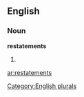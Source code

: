 ==English==

===Noun===
'''restatements'''

# {{plural of|[[restatement]]}}

[[Category:English plurals]]

[[ar:restatements]]